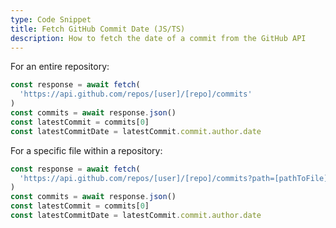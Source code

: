 ```yaml
---
type: Code Snippet
title: Fetch GitHub Commit Date (JS/TS)
description: How to fetch the date of a commit from the GitHub API
---
```


For an entire repository:

```ts
const response = await fetch(
  'https://api.github.com/repos/[user]/[repo]/commits'
)
const commits = await response.json()
const latestCommit = commits[0]
const latestCommitDate = latestCommit.commit.author.date
```

For a specific file within a repository:

```ts
const response = await fetch(
  'https://api.github.com/repos/[user]/[repo]/commits?path=[pathToFile]'
)
const commits = await response.json()
const latestCommit = commits[0]
const latestCommitDate = latestCommit.commit.author.date
```
